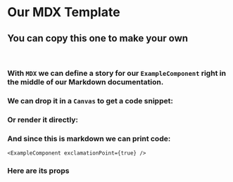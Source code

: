 
<Meta title="MDX/Example Story" component={ExampleComponent} />

# Our MDX Template

## You can copy this one to make your own

<br />

### With `MDX` we can define a story for our `ExampleComponent` right in the middle of our Markdown documentation.

### We can drop it in a `Canvas` to get a code snippet:

<Canvas>
  <Story name="Example story">
    <ExampleComponent />
  </Story>
</Canvas>

### Or render it directly:

<Box paddingY={1}>
  <ExampleComponent exclamationPoint />
</Box>

### And since this is markdown we can print code:

```tsx
<ExampleComponent exclamationPoint={true} />
```

### Here are its props

<Props of={ExampleComponent} />
